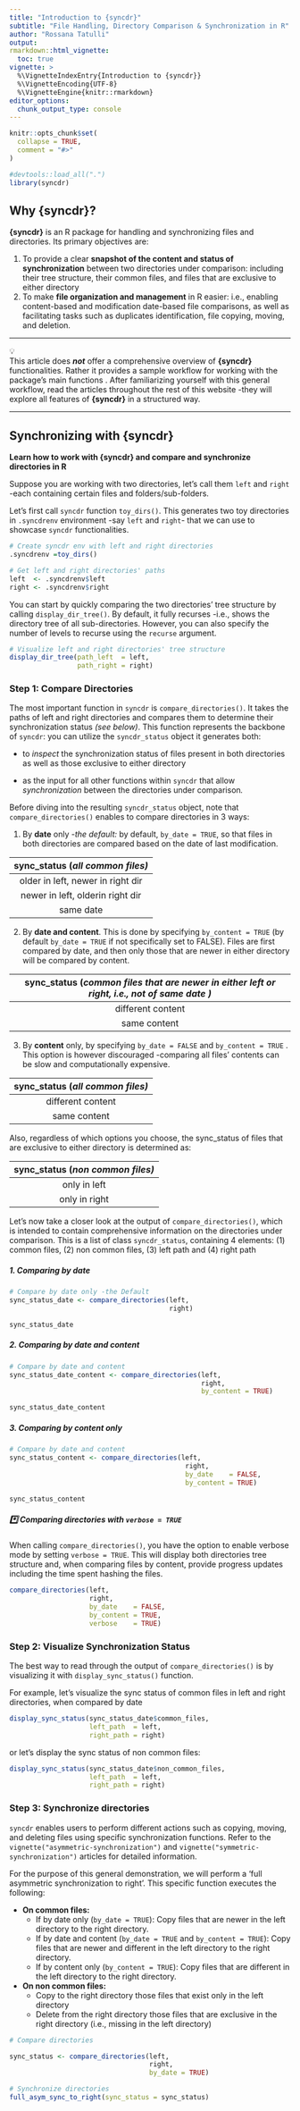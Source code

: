 ```yaml
---
title: "Introduction to {syncdr}"
subtitle: "File Handling, Directory Comparison & Synchronization in R"
author: "Rossana Tatulli"
output: 
rmarkdown::html_vignette:
  toc: true
vignette: >
  %\VignetteIndexEntry{Introduction to {syncdr}}
  %\VignetteEncoding{UTF-8}
  %\VignetteEngine{knitr::rmarkdown}
editor_options: 
  chunk_output_type: console
---
```


```r
knitr::opts_chunk$set(
  collapse = TRUE,
  comment = "#>"
)

#devtools::load_all(".")
library(syncdr)
```

## Why {syncdr}?

**{syncdr}** is an R package for handling and synchronizing files and directories. Its primary objectives are:

1.  To provide a clear **snapshot of the content and status of synchronization** between two directories under comparison: including their tree structure, their common files, and files that are exclusive to either directory
2.  To make **file organization and management** in R easier: i.e., enabling content-based and modification date-based file comparisons, as well as facilitating tasks such as duplicates identification, file copying, moving, and deletion.

------------------------------------------------------------------------

💡\
This article does ***not*** offer a comprehensive overview of **{syncdr}** functionalities. Rather it provides a sample workflow for working with the package's main functions . After familiarizing yourself with this general workflow, read the articles throughout the rest of this website -they will explore all features of **{syncdr}** in a structured way.

------------------------------------------------------------------------

## Synchronizing with {syncdr}

**Learn how to work with {syncdr} and compare and synchronize directories in R**

Suppose you are working with two directories, let's call them `left` and `right` -each containing certain files and folders/sub-folders.

Let's first call `syncdr` function `toy_dirs()`. This generates two toy directories in `.syncdrenv` environment -say `left` and `right`- that we can use to showcase `syncdr` functionalities.

```r

# Create syncdr env with left and right directories
.syncdrenv =toy_dirs()

# Get left and right directories' paths 
left  <- .syncdrenv$left
right <- .syncdrenv$right

```

You can start by quickly comparing the two directories' tree structure by calling `display_dir_tree()`. By default, it fully recurses -i.e., shows the directory tree of all sub-directories. However, you can also specify the number of levels to recurse using the `recurse` argument.

```r

# Visualize left and right directories' tree structure 
display_dir_tree(path_left  = left,
                 path_right = right)

```

### Step 1: Compare Directories

The most important function in `syncdr` is `compare_directories()`. It takes the paths of left and right directories and compares them to determine their synchronization status *(see below)*. This function represents the backbone of `syncdr`: you can utilize the `syncdr_status` object it generates both:

- to *inspect* the synchronization status of files present in both directories as well as those exclusive to either directory

-   as the input for all other functions within `syncdr` that allow *synchronization* between the directories under comparison*.*

Before diving into the resulting `syncdr_status` object, note that `compare_directories()` enables to compare directories in 3 ways:

1.  By **date** only -*the default:* by default, `by_date = TRUE`, so that files in both directories are compared based on the date of last modification.

| sync_status (*all* *common files)* |
|:----------------------------------:|
| older in left, newer in right dir  |
|  newer in left, olderin right dir  |
|             same date              |

2.  By **date and content**. This is done by specifying `by_content = TRUE` (by default `by_date = TRUE` if not specifically set to FALSE). Files are first compared by date, and then only those that are newer in either directory will be compared by content.

| sync_status (*common files that are newer in either left or right, i.e., not of same date )* |
|:--------------------------------------------------------------------------------------------:|
|                                      different content                                       |
|                                         same content                                         |

3.  By **content** only, by specifying `by_date = FALSE` and `by_content = TRUE` . This option is however discouraged -comparing all files' contents can be slow and computationally expensive.

| sync_status (*all* *common files)* |
|:----------------------------------:|
|         different content          |
|            same content            |

Also, regardless of which options you choose, the sync_status of files that are exclusive to either directory is determined as:

| sync_status (*non* *common files)* |
|:----------------------------------:|
|            only in left            |
|           only in right            |

Let's now take a closer look at the output of `compare_directories()`, which is intended to contain comprehensive information on the directories under comparison. This is a list of class `syncdr_status`, containing 4 elements: (1) common files, (2) non common files, (3) left path and (4) right path

##### **1. Comparing by date**

```r

# Compare by date only -the Default
sync_status_date <- compare_directories(left, 
                                        right)

sync_status_date
```

##### **2. Comparing by date and content**

```r

# Compare by date and content 
sync_status_date_content <- compare_directories(left, 
                                                right,
                                                by_content = TRUE)

sync_status_date_content
```

##### **3. Comparing by content only**

```r

# Compare by date and content 
sync_status_content <- compare_directories(left, 
                                            right,
                                            by_date    = FALSE,
                                            by_content = TRUE)

sync_status_content
```

##### \*️⃣ **Comparing directories with `verbose = TRUE`**

When calling `compare_directories()`, you have the option to enable verbose mode by setting `verbose = TRUE`. This will display both directories tree structure and, when comparing files by content, provide progress updates including the time spent hashing the files.

```r

compare_directories(left,
                    right,
                    by_date    = FALSE,
                    by_content = TRUE,
                    verbose    = TRUE)

```

### Step 2: Visualize Synchronization Status

The best way to read through the output of `compare_directories()` is by visualizing it with `display_sync_status()` function.

For example, let's visualize the sync status of common files in left and right directories, when compared by date

```r

display_sync_status(sync_status_date$common_files,
                    left_path  = left,
                    right_path = right)
```

or let's display the sync status of non common files:

```r

display_sync_status(sync_status_date$non_common_files,
                    left_path  = left,
                    right_path = right)
```

### Step 3: Synchronize directories

`syncdr` enables users to perform different actions such as copying, moving, and deleting files using specific synchronization functions. Refer to the `vignette("asymmetric-synchronization")` and `vignette("symmetric-synchronization")` articles for detailed information.

For the purpose of this general demonstration, we will perform a 'full asymmetric synchronization to right'. This specific function executes the following:

-   **On common files:**
    -   If by date only (`by_date = TRUE`): Copy files that are newer in the left directory to the right directory.
    -   If by date and content (`by_date = TRUE` and `by_content = TRUE`): Copy files that are newer and different in the left directory to the right directory.
    -   If by content only (`by_content = TRUE`): Copy files that are different in the left directory to the right directory.
-   **On non common files:**
    -   Copy to the right directory those files that exist only in the left directory
    -   Delete from the right directory those files that are exclusive in the right directory (i.e., missing in the left directory)

```r

# Compare directories

sync_status <- compare_directories(left,
                                   right,
                                   by_date = TRUE)

# Synchronize directories 
full_asym_sync_to_right(sync_status = sync_status)


```
